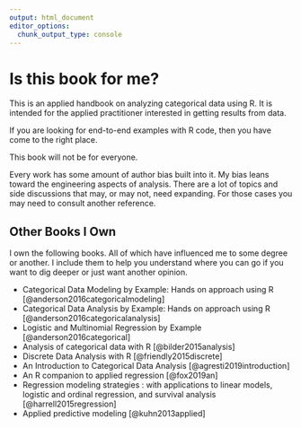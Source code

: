 ```yaml
---
output: html_document
editor_options: 
  chunk_output_type: console
---
```


# Is this book for me? {.front-matter .unnumbered}

This is an applied handbook on analyzing categorical data using R.
It is intended for the applied practitioner interested in getting results from data.

If you are looking for end-to-end examples with R code, then you have come to the right place.

This book will not be for everyone.

Every work has some amount of author bias built into it.
My bias leans toward the engineering aspects of analysis.
There are a lot of topics and side discussions that may, or may not, need expanding.
For those cases you may need to consult another reference.

## Other Books I Own {-}

I own the following books.
All of which have influenced me to some degree or another.
I include them to help you understand where you can go if you want to dig deeper or just want another opinion.

* Categorical Data Modeling by Example: Hands on approach using R [@anderson2016categoricalmodeling]
* Categorical Data Analysis by Example: Hands on approach using R [@anderson2016categoricalanalysis]
* Logistic and Multinomial Regression by Example [@anderson2016categorical]
* Analysis of categorical data with R [@bilder2015analysis]
* Discrete Data Analysis with R [@friendly2015discrete]
* An Introduction to Categorical Data Analysis [@agresti2019introduction]
* An R companion to applied regression [@fox2019an]
* Regression modeling strategies : with applications to linear models, logistic and ordinal regression, and survival analysis [@harrell2015regression]
* Applied predictive modeling [@kuhn2013applied]